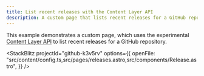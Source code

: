 ```yaml
---
title: List recent releases with the Content Layer API
description: A custom page that lists recent releases for a GitHub repository using the Content Layer API
---
```



This example demonstrates a custom page, which uses the experimental [Content Layer API](https://astro.build/blog/future-of-astro-content-layer/) to list recent releases for a GitHub repository.

<StackBlitz
  projectId="github-k3v5rv"
  options={{
    openFile:
      "src/content/config.ts,src/pages/releases.astro,src/components/Release.astro",
  }}
/>

